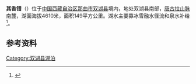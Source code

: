 {{ViewTibetanScript}}
{{Infobox_lake
 |湖泊名稱 = 其香错
 |湖泊照片 = 
 |湖泊照片標題 = 
 |測深圖 =
 |測深圖標題 =
 |湖泊所在地 = [[中国|中国]][[西藏自治区|西藏]]
 |座標 = {{coord |32|26|N|89|58|E|display=inline,title|scale:500000_type:waterbody_region:CN}}
 |湖泊類別 = [[咸水湖|咸水湖]]
 |流入 =[[戳润曲|戳润曲]]、[[改来曲|改来曲]]、[[夏玛纳多曲|夏玛纳多曲]]等
 |流出 = 
 |集水區面積 = 6229.9平方公里
 |集水區國家 =
 |湖泊長度 =18.1公里
 |湖泊闊度 = 最大13.5公里<br />平均8.23公里
 |湖泊面積 =149平方公里
 |平均深度 = 
 |最深深度 = 
 |水體體積 = 
 |湖水停留時間 =
 |湖岸線長度 =54公里 
 |海拔高度 = 4610米
 |湖中島嶼 =
 |湖邊城鎮 =[[巴岭乡|巴岭乡]]
}}
{{Location map
 |China Tibet
 |mark=<!--dot-->Blue pog.svg
 |lat_deg=32|lat_min=26|lat_sec =
 |lon_deg=89|lon_min=58|lon_sec =
 |caption=其香错在[[西藏自治区|西藏]]的位置。
 |position=right
 |width=350
 |float=right
}}
'''其香错'''（{{bo|z=ཁྱེ་བཤང་མཚོ|w=khye bshang mtsho|t=Khyeshang Tso}}）位于[[中国|中国]][[西藏自治区|西藏自治区]][[那曲市|那曲市]][[双湖县|双湖县]]境内，地处双湖县南部，[[唐古拉山脉|唐古拉山脉]]南麓，湖面海拔4610米，面积149平方公里。湖水主要靠冰雪融水径流和泉水补给<ref>{{cite book|author=王苏民 窦鸿身|title=中国湖泊志|format=M|edition=1|location=北京|publisher=科学出版社|date=1998|pages=410|isbn=7-03-006706-1}}</ref>。

==参考资料==
{{reflist}}

[[Category:双湖县湖泊|Category:双湖县湖泊]]